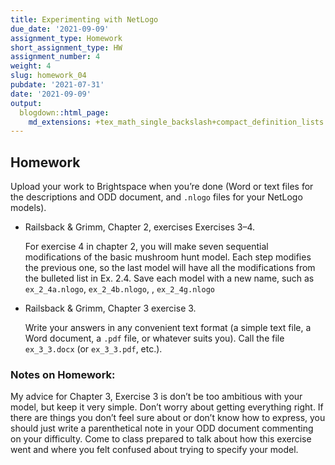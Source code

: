 ```yaml
---
title: Experimenting with NetLogo
due_date: '2021-09-09'
assignment_type: Homework
short_assignment_type: HW
assignment_number: 4
weight: 4
slug: homework_04
pubdate: '2021-07-31'
date: '2021-09-09'
output:
  blogdown::html_page:
    md_extensions: +tex_math_single_backslash+compact_definition_lists
---
```

## Homework
Upload your work to Brightspace when you're done (Word or text files for the descriptions and ODD document, and `.nlogo` files for your NetLogo models).

* Railsback & Grimm, Chapter 2, exercises Exercises 3--4.

  For exercise 4 in chapter 2, you will make seven sequential modifications of the basic mushroom hunt model. Each step modifies the previous one, so the last model will have all the modifications from the bulleted list in Ex. 2.4. Save each model with a new name, such as `ex_2_4a.nlogo`, `ex_2_4b.nlogo`, \dots, `ex_2_4g.nlogo`

* Railsback & Grimm, Chapter 3 exercise 3.

  Write your answers in any convenient text format (a simple text file, a Word document, a `.pdf` file, or whatever suits you). Call the file `ex_3_3.docx` (or `ex_3_3.pdf`, etc.).

### Notes on Homework:

My advice for Chapter 3, Exercise 3 is don't be too ambitious with your model, but keep it very
simple. Don't worry about getting everything right. If there are things you don't feel sure about or
don't know how to express, you should just write a parenthetical note in your ODD document commenting
on your difficulty. Come to class prepared to talk about how this exercise went and where
you felt confused about trying to specify your model.